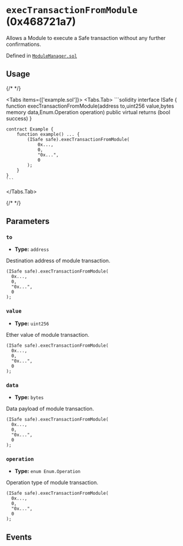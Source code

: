 
<LegacyCallout />

# `execTransactionFromModule` (0x468721a7)



Allows a Module to execute a Safe transaction without any further confirmations.




Defined in [`ModuleManager.sol`](https://github.com/safe-global/safe-smart-account/tree/v1.3.0/contracts/base/ModuleManager.sol#L61)


## Usage

{/* <!-- vale off --> */}

<Tabs items={['example.sol']}>
  <Tabs.Tab>
    ```solidity
    interface ISafe {
        function execTransactionFromModule(address to,uint256 value,bytes memory data,Enum.Operation operation) public virtual returns (bool success)
    }

    contract Example {
        function example() ... {
            (ISafe safe).execTransactionFromModule(
                0x...,
                0,
                "0x...",
                0
            );
        }
    }
    ```
  </Tabs.Tab>
</Tabs>

{/* <!-- vale on --> */}



## Parameters

### `to`

  - **Type:** `address`

  Destination address of module transaction.

  ```solidity focus=2
  (ISafe safe).execTransactionFromModule(
    0x...,
    0,
    "0x...",
    0
  );
  ```


### `value`

  - **Type:** `uint256`

  Ether value of module transaction.

  ```solidity focus=3
  (ISafe safe).execTransactionFromModule(
    0x...,
    0,
    "0x...",
    0
  );
  ```


### `data`

  - **Type:** `bytes`

  Data payload of module transaction.

  ```solidity focus=4
  (ISafe safe).execTransactionFromModule(
    0x...,
    0,
    "0x...",
    0
  );
  ```


### `operation`

  - **Type:** `enum Enum.Operation`

  Operation type of module transaction.

  ```solidity focus=5
  (ISafe safe).execTransactionFromModule(
    0x...,
    0,
    "0x...",
    0
  );
  ```




## Events

<ExecutionFromModuleSuccess />
<ExecutionFromModuleFailure />

